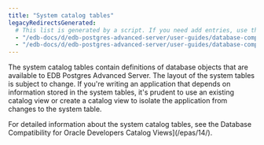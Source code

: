 ```yaml
---
title: "System catalog tables"
legacyRedirectsGenerated:
  # This list is generated by a script. If you need add entries, use the `legacyRedirects` key.
  - "/edb-docs/d/edb-postgres-advanced-server/user-guides/database-compatibility-for-oracle-developers-guide/9.6/Database_Compatibility_for_Oracle_Developers_Guide_v9.6.1.126.html"
  - "/edb-docs/d/edb-postgres-advanced-server/user-guides/database-compatibility-for-oracle-developers-guide/9.5/Database_Compatibility_for_Oracle_Developers_Guide.1.356.html"
---
```


<div id="system_catalog_tables" class="registered_link"></div>

The system catalog tables contain definitions of database objects that are available to EDB Postgres Advanced Server. The layout of the system tables is subject to change. If you're writing an application that depends on information stored in the system tables, it's prudent to use an existing catalog view or create a catalog view to isolate the application from changes to the system table.

For detailed information about the system catalog tables, see the Database Compatibility for Oracle Developers Catalog Views](/epas/14/).


